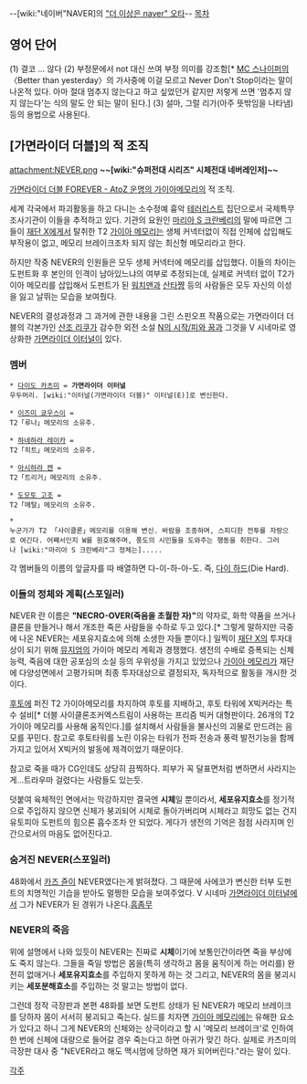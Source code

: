 --[wiki:"네이버"NAVER]의 [["더 이상은 naver" 오타]]--
[[목차]]

== 영어 단어 ==
(1) 결코 … 않다   (2) 부정문에서 not  대신 쓰여 부정 의미를 강조함[* [[MC 스나이퍼]]의 〈Better than yesterday〉의 가사중에 이걸 모르고 Never Don't Stop이라는 말이 나온적 있다. 아마 절대 멈추지 않는다고 하고 싶었던거 같지만 저렇게 쓰면 '멈추지 않지 않는다'는 식의 말도 안 되는 말이 된다.]   (3) 설마, 그럴 리가(아주 뜻밖임을 나타냄)등의 용법으로 사용된다.

== [가면라이더 더블]의 적 조직 ==
attachment:NEVER.png
'''~~[wiki:"슈퍼전대 시리즈" 시체전대 네버레인저]~~'''

[[가면라이더 더블 FOREVER - AtoZ 운명의 가이아메모리]]의 적 조직.

세계 각국에서 파괴활동을 하고 다니는 소수정예 흉악 [[테러리스트]] 집단으로서 국제특무조사기관이 이들을 추적하고 있다. 기관의 요원인 [[마리아 S 크란베리]]의 말에 따르면 그들이 [[재단 X]]에게서 탈취한 T2 [[가이아 메모리]]는 생체 커넥터없이 직접 인체에 삽입해도 부작용이 없고, 메모리 브레이크조차 되지 않는 최신형 메모리라고 한다.

하지만 작중 NEVER의 인원들은 모두 생체 커넥터에 메모리를 삽입했다. 이들의 차이는 도펀트화 후 본인의 인격이 남아있느냐의 여부로 추정되는데, 실제로 커넥터 없이 T2가이아 메모리를 삽입해서 도펀트가 된 [[워치맨]]과 [[산타클로스#s-5.1|산타쨩]] 등의 사람들은 모두 자신의 이성을 잃고 날뛰는 모습을 보여줬다.

NEVER의 결성과정과 그 과거에 관한 내용을 그린 스핀오프 작품으로는 가면라이더 더블의 각본가인 [[산조 리쿠]]가 감수한 외전 소설 [[N의 시작/피와 꿈]]과 그것을 V 시네마로 영상화한 [[가면라이더 이터널]]이 있다.

=== 멤버 ===
 * [[다이도 카츠미]] = '''가면라이더 이터널'''
 우두머리. [wiki:"이터널(가면라이더 더블)" 이터널(E)]로 변신한다.

 * [[이즈미 쿄우스이]] = '''{{{#orange 루나 도펀트}}}'''
 T2「루나」메모리의 소유주. 

 * [[하네하라 레이카]] = '''{{{#red 히트 도펀트}}}'''
 T2「히트」메모리의 소유주. 

 * [[아시하라 켄]] = '''{{{#blue 트리거 도펀트}}}'''
 T2「트리거」메모리의 소유주. 

 * [[도모토 고조]] = '''{{{#gray 메탈 도펀트}}}'''
 T2「메탈」메모리의 소유주. 

 * '''{{{#green 사이클론 도펀트}}}'''
 누군가가 T2 「사이클론」메모리를 이용해 변신. 바람을 조종하며, 스피디한 전투를 자랑으로 여긴다. 어째서인지 W를 원호해주며, 풍도의 시민들을 도와주는 행동을 취한다. 그러나 [wiki:"마리아 S 크란베리"그 정체는].....

각 멤버들의 이름의 앞글자를 따 배열하면 다-이-하-아-도. 즉, [[다이 하드]](Die Hard). 

=== 이들의 정체와 계획(스포일러) ===
NEVER 란 이름은 '''"NECRO-OVER(죽음을 초월한 자)"'''의 약자로, 화학 약품을 쓰거나 클론을 만들거나 해서 개조한 죽은 사람들을 수하로 두고 있다.[* 그렇게 말하지만 극중에 나온 NEVER는 세포유지효소에 의해 소생한 자들 뿐이다.]  일찍이 [[재단 X]]의 투자대상이 되기 위해 [[뮤지엄]]의 가이아 메모리 계획과 경쟁했다. 생전의 수배로 증폭되는 신체능력, 죽음에 대한 공포심의 소실 등의 우위성을 가지고 있었으나 [[가이아 메모리]]가 재단에 다양성면에서 고평가되며 최종 투자대상으로 결정되자, 독자적으로 활동을 개시한 것이다.


[[후토]]에 퍼진 T2 가이아메모리를 차지하여 후토를 지배하고, 후토 타워에 X빅커라는 특수 설비[* 더블 사이클론조커엑스트림이 사용하는 프리즘 빅커 대형판이다. 26개의 T2 가이아 메모리를 사용해 움직인다.]를 설치해서 사람들을 불사신의 괴물로 만드려는 음모를 꾸민다. 참고로 후토타워를 노린 이유는 타워가 전파 전송과 풍력 발전기능을 함께 가지고 있어서 X빅커의 발동에 제격이었기 때문이다.

참고로 죽을 때가 CG인데도 상당히 끔찍하다. 피부가 꼭 달표면처럼 변하면서 사라지는게...트라우마 걸렸다는 사람들도 있는듯.

덧붙여 육체적인 면에서는 막강하지만 결국엔 '''시체'''일 뿐이라서, '''세포유지효소'''를 정기적으로 주입하지 않으면 신체가 붕괴되어 시체로 돌아가버리며 시체라고 희망도 없는 건지 유토피아 도펀트의 힘으론 흡수조차 안 되었다. 게다가 생전의 기억은 점점 사라지며 인간으로서의 마음도 없어진다고.

=== 숨겨진 NEVER(스포일러) ===
48화에서 [[카즈 쥰]]이 NEVER였다는게 밝혀졌다. 그 때문에 사에코가 변신한 터부 도펀트의 치명적인 기습을 받아도 멀쩡한 모습을 보여주었다. V 시네마 [[가면라이더 이터널]]에서 그가 NEVER가 된 경위가 나온다.[[흠좀무]]

=== NEVER의 죽음 ===
위에 설명에서 나와 있듯이 NEVER는 진짜로 '''시체'''이기에 보통인간이라면 죽을 부상에도 죽지 않는다. 그들을 죽일 방법은 몸을(특히 생각하고 몸을 움직이게 하는 머리를) 완전히 없애거나 '''세포유지효소'''를 주입하지 못하게 하는 것 그리고, NEVER의 몸을 붕괴시키는 '''세포분해효소'''를 주입하는 것 말고는 방법이 없다.

그런데 정작 극장판과 본편 48화를 보면 도펀트 상태가 된 NEVER가 메모리 브레이크를 당하자 몸이 서서히 붕괴되고 죽는다. 실드를 치자면 [[가이아 메모리]]에는 유해한 요소가 있다고 하니 그게 NEVER의 신체와는 상극이라고 할 시 '메모리 브레이크'로  인하여 한 번에 신체에 대량으로 들어갈 경우 죽는다고 하면 아귀가 맞긴 하다. 실제로 카츠미의 극장판 대사 중 "NEVER라고 해도 맥시멈에 당하면 재가 되어버린다."라는 말이 있다.

[[각주]]

